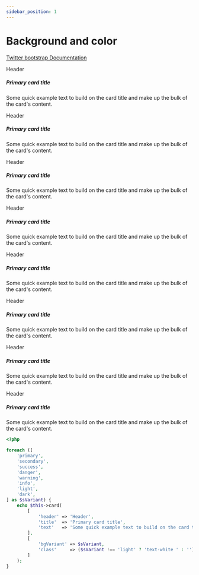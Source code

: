 ```yaml
---
sidebar_position: 1
---
```



# Background and color

[Twitter bootstrap Documentation](https://getbootstrap.com/docs/4.5/components/card/#background-and-color)

<Tabs>
<TabItem value="result" label="Result" default><HtmlCode bootstrapVersion="4.5"><div class="bg-primary card mb-3 text-white">
    <div class="card-header">
        Header
    </div>
    <div class="card-body">
        <h5 class="card-title">Primary card title</h5>
        <p class="card-text">Some quick example text to build on the card title and make up the bulk of the card's content.</p>
    </div>
</div>
<div class="bg-secondary card mb-3 text-white">
    <div class="card-header">
        Header
    </div>
    <div class="card-body">
        <h5 class="card-title">Primary card title</h5>
        <p class="card-text">Some quick example text to build on the card title and make up the bulk of the card's content.</p>
    </div>
</div>
<div class="bg-success card mb-3 text-white">
    <div class="card-header">
        Header
    </div>
    <div class="card-body">
        <h5 class="card-title">Primary card title</h5>
        <p class="card-text">Some quick example text to build on the card title and make up the bulk of the card's content.</p>
    </div>
</div>
<div class="bg-danger card mb-3 text-white">
    <div class="card-header">
        Header
    </div>
    <div class="card-body">
        <h5 class="card-title">Primary card title</h5>
        <p class="card-text">Some quick example text to build on the card title and make up the bulk of the card's content.</p>
    </div>
</div>
<div class="bg-warning card mb-3 text-white">
    <div class="card-header">
        Header
    </div>
    <div class="card-body">
        <h5 class="card-title">Primary card title</h5>
        <p class="card-text">Some quick example text to build on the card title and make up the bulk of the card's content.</p>
    </div>
</div>
<div class="bg-info card mb-3 text-white">
    <div class="card-header">
        Header
    </div>
    <div class="card-body">
        <h5 class="card-title">Primary card title</h5>
        <p class="card-text">Some quick example text to build on the card title and make up the bulk of the card's content.</p>
    </div>
</div>
<div class="bg-light card mb-3">
    <div class="card-header">
        Header
    </div>
    <div class="card-body">
        <h5 class="card-title">Primary card title</h5>
        <p class="card-text">Some quick example text to build on the card title and make up the bulk of the card's content.</p>
    </div>
</div>
<div class="bg-dark card mb-3 text-white">
    <div class="card-header">
        Header
    </div>
    <div class="card-body">
        <h5 class="card-title">Primary card title</h5>
        <p class="card-text">Some quick example text to build on the card title and make up the bulk of the card's content.</p>
    </div>
</div></HtmlCode></TabItem>
<TabItem value="source" label="Source">

```php
<?php

foreach ([
    'primary',
    'secondary',
    'success',
    'danger',
    'warning',
    'info',
    'light',
    'dark',
] as $sVariant) {
    echo $this->card(
        [
            'header' => 'Header',
            'title'  => 'Primary card title',
            'text'   => 'Some quick example text to build on the card title '.'and make up the bulk of the card\'s content.',
        ],
        [
            'bgVariant' => $sVariant,
            'class'     => ($sVariant !== 'light' ? 'text-white ' : '').'mb-3',
        ]
    );
}

```

</TabItem>
</Tabs>

